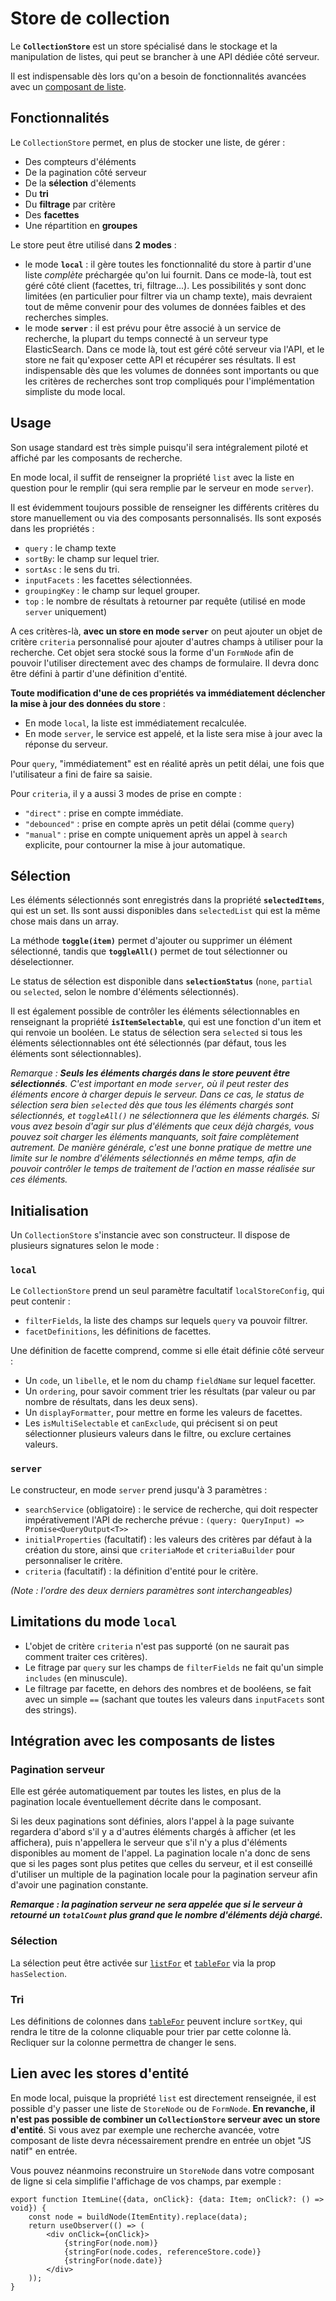 
<Meta title="Listes/Store de collection" />

# Store de collection

Le **`CollectionStore`** est un store spécialisé dans le stockage et la manipulation de listes, qui peut se brancher à une API dédiée côté serveur.

Il est indispensable dès lors qu'on a besoin de fonctionnalités avancées avec un [composant de liste](/docs/listes-composants-de-listes--docs).

## Fonctionnalités

Le `CollectionStore` permet, en plus de stocker une liste, de gérer :

-   Des compteurs d'éléments
-   De la pagination côté serveur
-   De la **sélection** d'élements
-   Du **tri**
-   Du **filtrage** par critère
-   Des **facettes**
-   Une répartition en **groupes**

Le store peut être utilisé dans **2 modes** :

-   le mode **`local`** : il gère toutes les fonctionnalité du store à partir d'une liste _complète_ préchargée qu'on lui fournit. Dans ce mode-là, tout est géré côté client
    (facettes, tri, filtrage...). Les possibilités y sont donc limitées (en particulier pour filtrer via un champ texte), mais devraient tout de même convenir pour des
    volumes de données faibles et des recherches simples.
-   le mode **`server`** : il est prévu pour être associé à un service de recherche, la plupart du temps connecté à un serveur type ElasticSearch. Dans ce mode là,
    tout est géré côté serveur via l'API, et le store ne fait qu'exposer cette API et récupérer ses résultats. Il est indispensable dès que les volumes de données
    sont importants ou que les critères de recherches sont trop compliqués pour l'implémentation simpliste du mode local.

## Usage

Son usage standard est très simple puisqu'il sera intégralement piloté et affiché par les composants de recherche.

En mode local, il suffit de renseigner la propriété `list` avec la liste en question pour le remplir (qui sera remplie par le serveur en mode `server`).

Il est évidemment toujours possible de renseigner les différents critères du store manuellement ou via des composants personnalisés. Ils sont exposés dans les
propriétés :

-   `query` : le champ texte
-   `sortBy`: le champ sur lequel trier.
-   `sortAsc` : le sens du tri.
-   `inputFacets` : les facettes sélectionnées.
-   `groupingKey` : le champ sur lequel grouper.
-   `top` : le nombre de résultats à retourner par requête (utilisé en mode `server` uniquement)

A ces critères-là, **avec un store en mode `server`** on peut ajouter un objet de critère `criteria` personnalisé pour ajouter d'autres champs à utiliser pour la
recherche. Cet objet sera stocké sous la forme d'un `FormNode` afin de pouvoir l'utiliser directement avec des champs de formulaire. Il devra donc être défini à
partir d'une définition d'entité.

**Toute modification d'une de ces propriétés va immédiatement déclencher la mise à jour des données du store** :

-   En mode `local`, la liste est immédiatement recalculée.
-   En mode `server`, le service est appelé, et la liste sera mise à jour avec la réponse du serveur.

Pour `query`, "immédiatement" est en réalité après un petit délai, une fois que l'utilisateur a fini de faire sa saisie.

Pour `criteria`, il y a aussi 3 modes de prise en compte :

-   `"direct"` : prise en compte immédiate.
-   `"debounced"` : prise en compte après un petit délai (comme `query`)
-   `"manual"` : prise en compte uniquement après un appel à `search` explicite, pour contourner la mise à jour automatique.

## Sélection

Les éléments sélectionnés sont enregistrés dans la propriété **`selectedItems`**, qui est un set. Ils sont aussi disponibles dans `selectedList` qui est la même
chose mais dans un array.

La méthode **`toggle(item)`** permet d'ajouter ou supprimer un élément sélectionné, tandis que **`toggleAll()`** permet de tout sélectionner ou déselectionner.

Le status de sélection est disponible dans **`selectionStatus`** (`none`, `partial` ou `selected`, selon le nombre d'éléments sélectionnés).

Il est également possible de contrôler les éléments sélectionnables en renseignant la propriété **`isItemSelectable`**, qui est une fonction d'un item et qui
renvoie un booléen. Le status de sélection sera `selected` si tous les éléments sélectionnables ont été sélectionnés (par défaut, tous les éléments sont
sélectionnables).

_Remarque : **Seuls les éléments chargés dans le store peuvent être sélectionnés**. C'est important en mode `server`, où il peut rester des éléments encore à
charger depuis le serveur. Dans ce cas, le status de sélection sera bien `selected` dès que tous les éléments chargés sont sélectionnés, et `toggleAll()` ne
sélectionnera que les éléments chargés. Si vous avez besoin d'agir sur plus d'éléments que ceux déjà chargés, vous pouvez soit charger les éléments
manquants, soit faire complètement autrement. De manière générale, c'est une bonne pratique de mettre une limite sur le nombre d'éléments sélectionnés en même
temps, afin de pouvoir contrôler le temps de traitement de l'action en masse réalisée sur ces éléments._

## Initialisation

Un `CollectionStore` s'instancie avec son constructeur. Il dispose de plusieurs signatures selon le mode :

### `local`

Le `CollectionStore` prend un seul paramètre facultatif `localStoreConfig`, qui peut contenir :

-   `filterFields`, la liste des champs sur lequels `query` va pouvoir filtrer.
-   `facetDefinitions`, les définitions de facettes.

Une définition de facette comprend, comme si elle était définie côté serveur :

-   Un `code`, un `libelle`, et le nom du champ `fieldName` sur lequel facetter.
-   Un `ordering`, pour savoir comment trier les résultats (par valeur ou par nombre de résultats, dans les deux sens).
-   Un `displayFormatter`, pour mettre en forme les valeurs de facettes.
-   Les `isMultiSelectable` et `canExclude`, qui précisent si on peut sélectionner plusieurs valeurs dans le filtre, ou exclure certaines valeurs.

### `server`

Le constructeur, en mode `server` prend jusqu'à 3 paramètres :

-   `searchService` (obligatoire) : le service de recherche, qui doit respecter impérativement l'API de recherche prévue :
    `(query: QueryInput) => Promise<QueryOutput<T>>`
-   `initialProperties` (facultatif) : les valeurs des critères par défaut à la création du store, ainsi que `criteriaMode` et `criteriaBuilder` pour
    personnaliser le critère.
-   `criteria` (facultatif) : la définition d'entité pour le critère.

_(Note : l'ordre des deux derniers paramètres sont interchangeables)_

## Limitations du mode `local`

-   L'objet de critère `criteria` n'est pas supporté (on ne saurait pas comment traiter ces critères).
-   Le fitrage par `query` sur les champs de `filterFields` ne fait qu'un simple `includes` (en minuscule).
-   Le filtrage par facette, en dehors des nombres et de booléens, se fait avec un simple `==` (sachant que toutes les valeurs dans `inputFacets` sont des strings).

## Intégration avec les composants de listes

### Pagination serveur

Elle est gérée automatiquement par toutes les listes, en plus de la pagination locale éventuellement décrite dans le composant.

Si les deux paginations sont définies, alors l'appel à la page suivante regardera d'abord s'il y a d'autres éléments chargés à afficher (et les affichera), puis
n'appellera le serveur que s'il n'y a plus d'éléments disponibles au moment de l'appel. La pagination locale n'a donc de sens que si les pages sont plus petites
que celles du serveur, et il est conseillé d'utiliser un multiple de la pagination locale pour la pagination serveur afin d'avoir une pagination constante.

_**Remarque : la pagination serveur ne sera appelée que si le serveur à retourné un `totalCount` plus grand que le nombre d'éléments déjà chargé.**_

### Sélection

La sélection peut être activée sur [`listFor`](/docs/listes-composants-de-listes-listfor--list) et [`tableFor`](/docs/listes-composants-de-listes-tablefor--table) via la prop `hasSelection`.

### Tri

Les définitions de colonnes dans [`tableFor`](/docs/listes-composants-de-listes-tablefor--table) peuvent inclure `sortKey`, qui rendra le titre de la colonne cliquable pour trier par cette colonne là. Recliquer sur
la colonne permettra de changer le sens.

## Lien avec les stores d'entité

En mode local, puisque la propriété `list` est directement renseignée, il est possible d'y passer une liste de `StoreNode` ou de `FormNode`. **En revanche, il n'est pas possible de combiner un `CollectionStore` serveur avec un store d'entité**. Si vous avez par exemple une recherche avancée, votre composant de liste devra nécessairement prendre en entrée un objet "JS natif" en entrée.

Vous pouvez néanmoins reconstruire un `StoreNode` dans votre composant de ligne si cela simplifie l'affichage de vos champs, par exemple :

```tsx
export function ItemLine({data, onClick}: {data: Item; onClick?: () => void}) {
    const node = buildNode(ItemEntity).replace(data);
    return useObserver(() => (
        <div onClick={onClick}>
            {stringFor(node.nom)}
            {stringFor(node.codes, referenceStore.code)}
            {stringFor(node.date)}
        </div>
    ));
}
```
